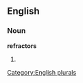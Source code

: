 ==English==

===Noun===
'''refractors'''

# {{plural of|[[refractor]]}}

[[Category:English plurals]]